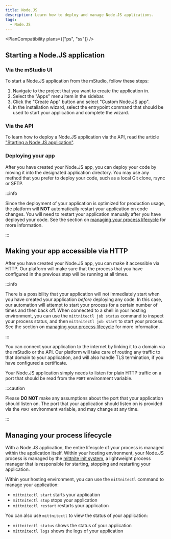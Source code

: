 ```yaml
---
title: Node.JS
description: Learn how to deploy and manage Node.JS applications.
tags:
  - Node.JS
---
```



<PlanCompatibility plans={["ps", "ss"]} />

## Starting a Node.JS application

### Via the mStudio UI

To start a Node.JS application from the mStudio, follow these steps:

1. Navigate to the project that you want to create the application in.
2. Select the "Apps" menu item in the sidebar.
3. Click the "Create App" button and select "Custom Node.JS app".
4. In the installation wizard, select the entrypoint command that should be used
   to start your application and complete the wizard.

### Via the API

To learn how to deploy a Node.JS application via the API, read the article
["Starting a Node.JS application"](../../api/howtos/create-nodejs).

### Deploying your app

After you have created your Node.JS app, you can deploy your code by moving it
into the designated application directory. You may use any method that you
prefer to deploy your code, such as a local Git clone, rsync or SFTP.

:::info

Since the deployment of your application is optimized for production usage, the
platform will **NOT** automatically restart your application on code changes.
You will need to restart your application manually after you have deployed your
code. See the section on
[managing your process lifecycle](#managing-your-process-lifecycle) for more
information.

:::

## Making your app accessible via HTTP

After you have created your Node.JS app, you can make it accessible via HTTP.
Our platform will make sure that the process that you have configured in the
previous step will be running at all times.

:::info

There is a possibility that your application will not immediately start when you
have created your application _before_ deploying any code. In this case, our
automation will attempt to start your process for a certain number of times and
then back off. When connected to a shell in your hosting environment, you can
use the `mittnitectl job status` command to inspect your process status, and
then `mittnitectl job start` to start your process. See the section on
[managing your process lifecycle](#managing-your-process-lifecycle) for more
information.

:::

You can connect your application to the internet by linking it to a domain via
the mStudio or the API. Our platform will take care of routing any traffic to
that domain to your application, and will also handle TLS termination, if you
have configured a certificate.

Your Node.JS application simply needs to listen for plain HTTP traffic on a port
that should be read from the `PORT` environment variable.

:::caution

Please **DO NOT** make any assumptions about the port that your application
should listen on. The port that your application should listen on is provided
via the `PORT` environment variable, and may change at any time.

:::

## Managing your process lifecycle

With a Node.JS application, the entire lifecycle of your process is managed
within the application itself. Within your hosting environment, your Node.JS
process is managed by the
[mittnite init system](https://github.com/mittwald/mittnite), a lightweight
process manager that is responsible for starting, stopping and restarting your
application.

Within your hosting environment, you can use the `mittnitectl` command to manage
your application:

- `mittnitectl start` starts your application
- `mittnitectl stop` stops your application
- `mittnitectl restart` restarts your application

You can also use `mittnitectl` to view the status of your application:

- `mittnitectl status` shows the status of your application
- `mittnitectl logs` shows the logs of your application
